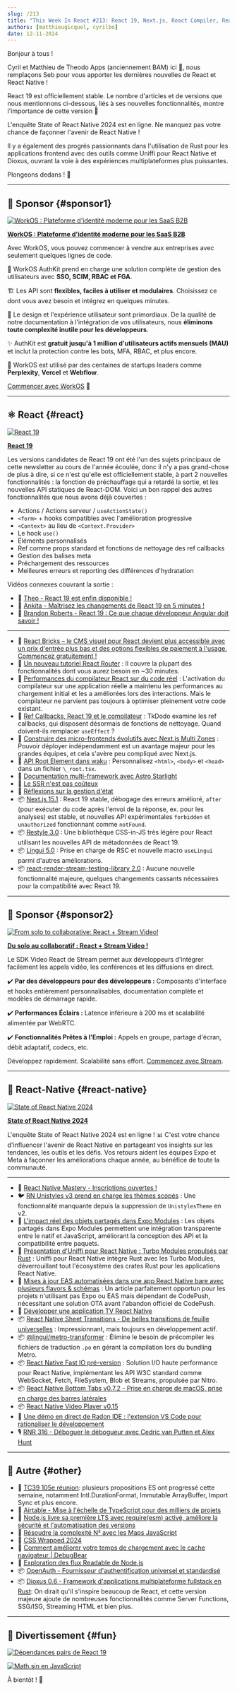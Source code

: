 ```yaml
---
slug: /213
title: "This Week In React #213: React 19, Next.js, React Compiler, React Router, Restyle, Lingui, State of RN, Uniffi, Shared Objects, Fast IO, Sheet Transitions, Radon, TC39, OpenAuth, TypeScript, Dioxus..."
authors: [matthieugicquel, cyrilbo]
date: 12-11-2024
---
```


Bonjour à tous !

Cyril et Matthieu de Theodo Apps (anciennement BAM) ici 👋, nous remplaçons Seb pour vous apporter les dernières nouvelles de React et React Native !

React 19 est officiellement stable. Le nombre d'articles et de versions que nous mentionnons ci-dessous, liés à ses nouvelles fonctionnalités, montre l'importance de cette version 🙂

L'enquête State of React Native 2024 est en ligne. Ne manquez pas votre chance de façonner l'avenir de React Native !

Il y a également des progrès passionnants dans l'utilisation de Rust pour les applications frontend avec des outils comme Uniffi pour React Native et Dioxus, ouvrant la voie à des expériences multiplateformes plus puissantes.

Plongeons dedans ! 🚀

<!-- truncate -->


<Support />

---

## 💸 Sponsor {#sponsor1}

[![WorkOS : Plateforme d'identité moderne pour les SaaS B2B](/emails/issues/195/workOS.jpg)](https://workos.com/?utm_source=thisweekinreact&utm_medium=newsletter&utm_campaign=q32024)

**[WorkOS : Plateforme d'identité moderne pour les SaaS B2B](https://workos.com/?utm_source=thisweekinreact&utm_medium=newsletter&utm_campaign=q32024)**

Avec WorkOS, vous pouvez commencer à vendre aux entreprises avec seulement quelques lignes de code.

🔐 WorkOS AuthKit prend en charge une solution complète de gestion des utilisateurs avec **SSO, SCIM, RBAC et FGA**.

🏗️ Les API sont **flexibles, faciles à utiliser et modulaires**. Choisissez ce dont vous avez besoin et intégrez en quelques minutes.

🎨 Le design et l'expérience utilisateur sont primordiaux. De la qualité de notre documentation à l'intégration de vos utilisateurs, nous **éliminons toute complexité inutile pour les développeurs**.

✨ AuthKit est **gratuit jusqu'à 1 million d'utilisateurs actifs mensuels (MAU)** et inclut la protection contre les bots, MFA, RBAC, et plus encore.

🤝 WorkOS est utilisé par des centaines de startups leaders comme **Perplexity**, **Vercel** et **Webflow**.

[Commencer avec WorkOS](https://workos.com/?utm_source=thisweekinreact&utm_medium=newsletter&utm_campaign=q32024) 🚀

---

## ⚛️ React {#react}

[![React 19](/emails/issues/213/react.jpg)](https://react.dev/blog/2024/12/05/react-19)

**[React 19](https://react.dev/blog/2024/12/05/react-19)**

Les versions candidates de React 19 ont été l'un des sujets principaux de cette newsletter au cours de l'année écoulée, donc il n'y a pas grand-chose de plus à dire, si ce n'est qu'elle est officiellement stable, à part 2 nouvelles fonctionnalités : la fonction de préchauffage qui a retardé la sortie, et les nouvelles API statiques de React-DOM. Voici un bon rappel des autres fonctionnalités que nous avons déjà couvertes :

- Actions / Actions serveur / `useActionState()`
- `<form>` + hooks compatibles avec l'amélioration progressive
- `<Context>` au lieu de `<Context.Provider>`
- Le hook `use()`
- Éléments personnalisés
- Ref comme props standard et fonctions de nettoyage des ref callbacks
- Gestion des balises meta
- Préchargement des ressources
- Meilleures erreurs et reporting des différences d'hydratation

Vidéos connexes couvrant la sortie :

- 🎥 [Theo - React 19 est enfin disponible !](https://www.youtube.com/watch?v=6aQgiJHReCI)
- 🎥 [Ankita - Maîtrisez les changements de React 19 en 5 minutes !](https://www.youtube.com/watch?v=ZcuOV60_z6s)
- 🎥 [Brandon Roberts - React 19 : Ce que chaque développeur Angular doit savoir !](https://www.youtube.com/watch?v=0aHHGdxAmF4)

---

- 💸 [React Bricks – le CMS visuel pour React devient plus accessible avec un prix d'entrée plus bas et des options flexibles de paiement à l'usage. Commencez gratuitement !](https://www.reactbricks.com/?utm_source=twir&utm_campaign=ql24)
- 📖 [Un nouveau tutoriel React Router](https://reactrouter.com/tutorials/address-book) : Il couvre la plupart des fonctionnalités dont vous aurez besoin en \~30 minutes.
- 📜 [Performances du compilateur React sur du code réel](https://www.developerway.com/posts/how-react-compiler-performs-on-real-code) : L'activation du compilateur sur une application réelle a maintenu les performances au chargement initial et les a améliorées lors des interactions. Mais le compilateur ne parvient pas toujours à optimiser pleinement votre code existant.
- 📜 [Ref Callbacks, React 19 et le compilateur](https://tkdodo.eu/blog/ref-callbacks-react-19-and-the-compiler) : TkDodo examine les ref callbacks, qui disposent désormais de fonctions de nettoyage. Quand doivent-ils remplacer `useEffect` ?
- 📜 [Construire des micro-frontends évolutifs avec Next.js Multi Zones](https://techhub.iodigital.com/articles/building-scalable-micro-frontends-with-next-js-multi-zones) : Pouvoir déployer indépendamment est un avantage majeur pour les grandes équipes, et cela s'avère peu compliqué avec Next.js.
- 📜 [API Root Element dans waku](https://waku.gg/blog/root-element-api) : Personnalisez `<html>`, `<body>` et `<head>` dans un fichier `\_root.tsx`.
- 📜 [Documentation multi-framework avec Astro Starlight](https://blog.arcjet.com/multi-framework-docs-with-astro-starlight/)
- 📜 [Le SSR n'est pas coûteux](https://t3.gg/blog/post/ssr-is-not-expensive)
- 📜 [Réflexions sur la gestion d'état](https://www.frontendundefined.com/posts/monthly/react-state-management-reflections/)
- 📦 [Next.js 15.1](https://nextjs.org/blog/next-15-1) : React 19 stable, débogage des erreurs amélioré, `after` (pour exécuter du code après l'envoi de la réponse, ex. pour les analyses) est stable, et nouvelles API expérimentales `forbidden` et `unauthorized` fonctionnant comme `notFound`.
- 📦 [Restyle 3.0](https://www.restyle.dev/) : Une bibliothèque CSS-in-JS très légère pour React utilisant les nouvelles API de métadonnées de React 19.
- 📦 [Lingui 5.0](https://lingui.dev/blog/2024/11/28/announcing-lingui-5.0) : Prise en charge de RSC et nouvelle macro `useLingui` parmi d'autres améliorations.
- 📦 [react-render-stream-testing-library 2.0](https://github.com/testing-library/react-render-stream-testing-library/releases/tag/v2.0.0) : Aucune nouvelle fonctionnalité majeure, quelques changements cassants nécessaires pour la compatibilité avec React 19.

<SubscribeFormEmbed placement="middle" />

---

## 💸 Sponsor {#sponsor2}

[![From solo to collaborative: React + Stream Video!](/emails/issues/213/stream.jpg)](https://getstream.io/video/sdk/react/tutorial/video-calling/?utm_source=newsletter&utm_medium=referral&utm_content=&utm_campaign=thisweekinreact)

**[Du solo au collaboratif : React + Stream Video !](https://getstream.io/video/sdk/react/tutorial/video-calling/?utm_source=newsletter&utm_medium=referral&utm_content=&utm_campaign=thisweekinreact)**

Le SDK Video React de Stream permet aux développeurs d'intégrer facilement les appels vidéo, les conférences et les diffusions en direct.

✔️ **Par des développeurs pour des développeurs :** Composants d'interface et hooks entièrement personnalisables, documentation complète et modèles de démarrage rapide.

✔️ **Performances Éclairs :** Latence inférieure à 200 ms et scalabilité alimentée par WebRTC.

✔️ **Fonctionnalités Prêtes à l'Emploi :** Appels en groupe, partage d'écran, débit adaptatif, codecs, etc.

Développez rapidement. Scalabilité sans effort. [Commencez avec Stream](https://getstream.io/try-for-free/?utm_source=newsletter&utm_medium=referral&utm_content=&utm_campaign=thisweekinreact).

---

## 📱 React-Native {#react-native}

[![State of React Native 2024](/emails/issues/213/state_of_rn.jpg)](https://stateofreactnative.com/)

**[State of React Native 2024](https://stateofreactnative.com/)**

L'enquête State of React Native 2024 est en ligne ! 📊 C'est votre chance d'influencer l'avenir de React Native en partageant vos insights sur les tendances, les outils et les défis. Vos retours aident les équipes Expo et Meta à façonner les améliorations chaque année, au bénéfice de toute la communauté.

---

- 💸 [React Native Mastery - Inscriptions ouvertes !](https://notjust.dev/react-native-mastery?utm_source=twir&utm_medium=email)
- 🐦 [RN Unistyles v3 prend en charge les thèmes scopés](https://x.com/jpudysz/status/1865460854717632737) : Une fonctionnalité manquante depuis la suppression de `UnistylesTheme` en v2.
- 📜 [L'impact réel des objets partagés dans Expo Modules](https://expo.dev/blog/the-real-world-impact-of-shared-objects) : Les objets partagés dans Expo Modules permettent une intégration transparente entre le natif et JavaScript, améliorant la conception des API et la compatibilité entre paquets.
- 📜 [Présentation d'Uniffi pour React Native : Turbo Modules propulsés par Rust](https://hacks.mozilla.org/2024/12/introducing-uniffi-for-react-native-rust-powered-turbo-modules/) : Uniffi pour React Native intègre Rust avec les Turbo Modules, déverrouillant tout l'écosystème des crates Rust pour les applications React Native.
- 📜 [Mises à jour EAS automatisées dans une app React Native bare avec plusieurs flavors & schémas](https://shift.infinite.red/automated-eas-updates-in-a-bare-react-native-app-with-multiple-flavors-schemes-dcdf17963079) : Un article parfaitement opportun pour les projets n'utilisant pas Expo ou EAS mais dépendant de CodePush, nécessitant une solution OTA avant l'abandon officiel de CodePush.
- 📜 [Développer une application TV React Native](https://www.callstack.com/blog/developing-a-react-native-tv-app)
- 📦 [React Native Sheet Transitions - De belles transitions de feuille universelles](https://github.com/saulamsal/react-native-sheet-transitions) : Impressionnant, mais toujours en développement actif.
- 📦 [@lingui/metro-transformer](https://lingui.dev/blog/2024/11/20/metro-transformer) : Élimine le besoin de précompiler les fichiers de traduction `.po` en gérant la compilation lors du bundling Metro.
- 📦 [React Native Fast IO pré-version](https://github.com/callstackincubator/react-native-fast-io) : Solution I/O haute performance pour React Native, implémentant les API W3C standard comme WebSocket, Fetch, FileSystem, Blob et Streams, propulsée par Nitro.
- 📦 [React Native Bottom Tabs v0.7.2 - Prise en charge de macOS, prise en charge des barres latérales](https://github.com/okwasniewski/react-native-bottom-tabs/releases/tag/react-native-bottom-tabs%400.7.2)
- 📦 [React Native Video Player v0.15](https://github.com/TheWidlarzGroup/react-native-video-player/releases/tag/v0.15.0)
- 🎥 [Une démo en direct de Radon IDE : l'extension VS Code pour rationaliser le développement](https://www.youtube.com/watch?v=UeYmRKWhwFI)
- 🎙️ [RNR 316 - Déboguer le débogueur avec Cedric van Putten et Alex Hunt](https://reactnativeradio.com/episodes/rnr-316-debugging-the-debugger-with-cedric-van-putten-and-alex-hunt)

---

## 🔀 Autre {#other}

- 📜 [TC39 105e réunion](https://dev.to/hemanth/updates-from-the-105th-tc39-meeting-3gkh): plusieurs propositions ES ont progressé cette semaine, notamment Intl.DurationFormat, Immutable ArrayBuffer, Import Sync et plus encore.
- 📜 [Airtable - Mise à l'échelle de TypeScript pour des milliers de projets](https://medium.com/airtable-eng/a-leap-in-the-evolution-of-airtables-codebase-scaling-typescript-to-thousands-of-projects-734326c3a553)
- 📜 [Node.js livre sa première LTS avec require(esm) activé, améliore la sécurité et l'automatisation des versions](https://socket.dev/blog/node-js-delivers-first-lts-with-require-esm-enabled)
- 📜 [Résoudre la complexité N² avec les Maps JavaScript](https://davidbonan.io/blog/solving-n2-complexity-with-javascript-maps)
- 📜 [CSS Wrapped 2024](https://chrome.dev/css-wrapped-2024/)
- 📜 [Comment améliorer votre temps de chargement avec le cache navigateur | DebugBear](https://www.debugbear.com/blog/browser-caching)
- 📜 [Exploration des flux Readable de Node.js](https://pavel-romanov.com/exploring-the-core-concepts-of-nodejs-readable-streams)
- 📦 [OpenAuth - Fournisseur d'authentification universel et standardisé](https://openauth.js.org/)
- 📦 [Dioxus 0.6 - Framework d'applications multiplateforme fullstack en Rust](https://dioxuslabs.com/blog/release-060): On dirait qu'il s'inspire beaucoup de React, et cette version majeure ajoute de nombreuses fonctionnalités comme Server Functions, SSG/ISG, Streaming HTML et bien plus.

---

## 🤭 Divertissement {#fun}

[![Dépendances pairs de React 19](/emails/issues/213/react_19_meme.jpg)](https://bsky.app/profile/did:plc:hxmev3uady7j4litwnr5fzbg/post/3laz2eyx77k2l)

[![Math.sin en JavaScript](/emails/issues/213/math_sin.jpg)](https://x.com/davesnx/status/1863991593432391711)

À bientôt ! 👋